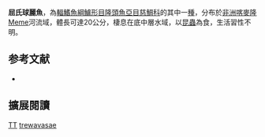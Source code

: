 {{Speciesbox
| name = 屈氏球麗魚
| status = DD
| status_system = IUCN3.1
| image = 
| image_width = 240px
| genus = Tylochromis
| species = trewavasae
| authority = [[Stiassny|Stiassny]], 1989
| synonyms = 
}}

'''屈氏球麗魚'''，為[[輻鰭魚綱|輻鰭魚綱]][[鱸形目|鱸形目]][[隆頭魚亞目|隆頭魚亞目]][[慈鯛科|慈鯛科]]的其中一[[種|種]]，分布於[[非洲|非洲]][[喀麥隆|喀麥隆]]Meme河流域，體長可達20公分，棲息在底中層水域，以[[昆蟲|昆蟲]]為食，生活習性不明。
==参考文献==
*{{FishBase_species|genus=Tylochromis|species=trewavasae|year=2013|month=5}}

== 擴展閱讀 ==
{{refbegin}}
{{wikispecies-inline|Tylochromis trewavasae|屈氏球麗魚}}
{{refend}}
{{Taxonbar|from=Q6424043}}

[[Category:IUCN红色名录数据缺乏物种|TT]]
[[Category:球麗魚屬|trewavasae]]


{{鱸形目小作品}}